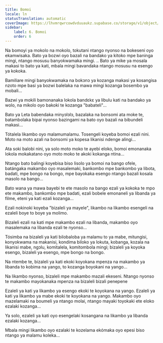 ```yaml
---
title: Bomoi
locale: ln
statusTranslation: automatic
coverImage: https://lhvmrqwrcowdvduuaukz.supabase.co/storage/v1/object/public/strapi-uploads/small_cover-tratado-de-psicologia-revolucionaria.webp-5e15e1cec4e0ebebcde5d7fc7565d8fd.webp
sidebar:
    label: 6. Bomoi
    order: 6
---
```

Na bomoyi ya mokolo na mokolo, tokutani ntango nyonso na bokeseni oyo ekamwisaka. Bato ya bozwi oyo bazali na bandako ya kitoko mpe baninga mingi, ntango mosusu banyokwamaka mingi. .. Bato ya mike ya mosala makasi to bato ya kati, mbala mingi bavandaka ntango mosusu na esengo ya kokoka.

Bamiliare mingi banyokwamaka na bokɔnɔ ya kozanga makasi ya kosangisa nzoto mpe basi ya bozwi balelaka na mawa mingi kozanga bosembo ya mobali...

Bazwi ya mokili bamonanaka lokola bandɛkɛ ya libulu kati na bandako ya wolo, na mikolo oyo bakoki te kozanga "babateli"...

Bato ya Leta babendaka minyɔlɔlɔ, bazalaka na bonsomi ata moke te, batambolaka bipai nyonso bazingami na bato oyo bazali na bibundeli makasi...

Tótalela likambo oyo malamumalamu. Tosengeli koyeba bomoi ezali nini. Moto na moto azali na bonsomi ya kopesa likanisi ndenge alingi...

Ata soki balobi nini, ya solo moto moko te ayebi eloko, bomoi emonanaka lokola mokakatano oyo moto moko te akoki kokanga ntina...

Ntango bato balingi koyebisa biso lisolo ya bomoi na bango ofele, batángaka makambo oyo masalemaki, bankombo mpe bankombo ya libota, badati, mpe bongo na bongo, mpe bayokaka esengo ntango bazali kosala masolo na bango...

Bato wana ya mawa bayebi te ete masolo na bango ezali ya kokoka te mpo ete makambo, bankombo mpe badati, ezali bobele emonaneli ya libanda ya filme, eteni ya kati ezali kozanga...

Ezali nokinoki koyeba "bizaleli ya mayele", likambo na likambo esengeli na ezaleli boye to boye ya molimo.

Bizaleli ezali na kati mpe makambo ezali na libanda, makambo oyo masalemaka na libanda ezali te nyonso...

Tósimba na bizaleli ya kati bilobaloba ya malamu to ya mabe, mitungisi, konyokwama na makanisi, kondima biloko ya lokuta, kobanga, kozala na likanisi mabe, ngɔlu, komitalela, komitombola mingi; bizaleli ya koyoka esengo, bizaleli ya esengo, mpe bongo na bongo.

Na ntembe te, bizaleli ya kati ekoki koyokana mpenza na makambo ya libanda to kobima na yango, to kozanga boyokani na yango...

Na likambo nyonso, bizaleli mpe makambo mazali ekeseni. Ntango nyonso te makambo mayokanaka mpenza na bizaleli bizali penepene

Ezaleli ya kati ya likambo ya esengo ekoki te koyokana na yango. Ezaleli ya kati ya likambo ya mabe ekoki te koyokana na yango. Makambo oyo mazelamaki na boumeli ya ntango molai, ntango mayaki toyokaki ete eloko ezalaki kozanga...

Ya solo, ezaleli ya kati oyo esengelaki kosangana na likambo ya libanda ezalaki kozanga...

Mbala mingi likambo oyo ezalaki te kozelama ekómaka oyo epesi biso ntango ya malamu koleka...

